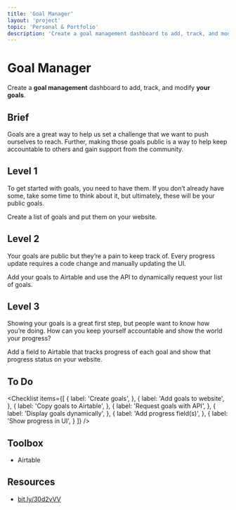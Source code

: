 ```yaml
---
title: 'Goal Manager'
layout: 'project'
topic: 'Personal & Portfolio'
description: 'Create a goal management dashboard to add, track, and modify your goals.'
---
```



<ProjectHeader>

# Goal Manager

Create a <strong className="color-blue">goal management</strong> dashboard to add, track, and modify <strong className="color-purple">your goals</strong>.

</ProjectHeader>

<ProjectContent>

## Brief

Goals are a great way to help us set a challenge that we want to push ourselves to reach. Further, making those goals public is a way to help keep accountable to others and gain support from the community.

## Level 1

To get started with goals, you need to have them. If you don’t already have some, take some time to think about it, but ultimately, these will be your public goals.

Create a list of goals and put them on your website.

<LoginRequired>

## Level 2

Your goals are public but they’re a pain to keep track of. Every progress update requires a code change and manually updating the UI.

Add your goals to Airtable and use the API to dynamically request your list of goals.

## Level 3

Showing your goals is a great first step, but people want to know how you’re doing. How can you keep yourself accountable and show the world your progress?

Add a field to Airtable that tracks progress of each goal and show that progress status on your website.

</LoginRequired>

</ProjectContent>

<ProjectSidebar>

## To Do

<Checklist items={[
  {
    label: 'Create goals',
  },
  {
    label: 'Add goals to website',
  },
  {
    label: 'Copy goals to Airtable',
  },
  {
    label: 'Request goals with API',
  },
  {
    label: 'Display goals dynamically',
  },
  {
    label: 'Add progress field(s)',
  },
  {
    label: 'Show progress in UI',
  }
]} />

## Toolbox
- Airtable

## Resources
- [bit.ly/30d2vVV](https://bit.ly/30d2vVV)

</ProjectSidebar>